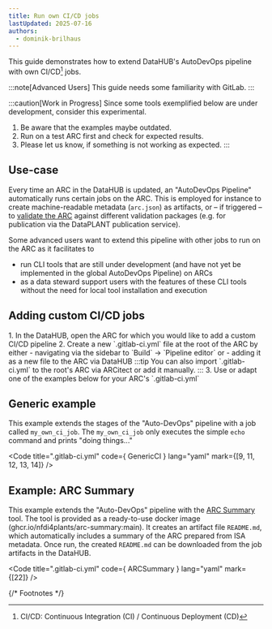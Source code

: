 ```yaml
---
title: Run own CI/CD jobs
lastUpdated: 2025-07-16
authors:
  - dominik-brilhaus
---
```



This guide demonstrates how to extend DataHUB's AutoDevOps pipeline with own CI/CD[^CICD] jobs.

:::note[Advanced Users]
This guide needs some familiarity with GitLab.
:::

:::caution[Work in Progress]
Since some tools exemplified below are under development, consider this experimental.
1. Be aware that the examples maybe outdated.
2. Run on a test ARC first and check for expected results.
3. Please let us know, if something is not working as expected.
:::

## Use-case

Every time an ARC in the DataHUB is updated, an "AutoDevOps Pipeline" automatically runs certain jobs on the ARC. This is employed for instance to create machine-readable metadata (`arc.json`) as artifacts, or – if triggered – to [validate the ARC](/nfdi4plants.knowledgebase/arc-validation/cqc-pipelines) against different validation packages (e.g. for publication via the DataPLANT publication service).

Some advanced users want to extend this pipeline with other jobs to run on the ARC as it facilitates to 
- run CLI tools that are still under development (and have not yet be implemented in the global AutoDevOps Pipeline) on ARCs
- as a data steward support users with the features of these CLI tools without the need for local tool installation and execution


## Adding custom CI/CD jobs

<Steps>
1. In the DataHUB, open the ARC for which you would like to add a custom CI/CD pipeline
2. Create a new `.gitlab-ci.yml` file at the root of the ARC by either
   - navigating via the sidebar to `Build` -> `Pipeline editor` or
   - adding it as a new file to the ARC via DataHUB
   :::tip
   You can also import `.gitlab-ci.yml` to the root's ARC via ARCitect or add it manually.
   :::
3. Use or adapt one of the examples below for your ARC's `.gitlab-ci.yml`
</Steps>


## Generic example

This example extends the stages of the "Auto-DevOps" pipeline with a job called `my_own_ci_job`. 
The `my_own_ci_job` only executes the simple `echo` command and prints "doing things..."


<Code 
  title=".gitlab-ci.yml"
  code={ GenericCI } 
  lang="yaml"
  mark={[9, 11, 12, 13, 14]}
/>


## Example: ARC Summary

This example extends the "Auto-DevOps" pipeline with the [ARC Summary](https://github.com/nfdi4plants/ARCSummary) tool. The tool is provided as a ready-to-use docker image (ghcr.io/nfdi4plants/arc-summary:main). It creates an artifact file `README.md`, which automatically includes a summary of the ARC prepared from ISA metadata. Once run, the created `README.md` can be downloaded from the job artifacts in the DataHUB.



<Code 
  title=".gitlab-ci.yml"
  code={ ARCSummary } 
  lang="yaml"
  mark={[22]}
/>



{/* Footnotes */}

[^CICD]: CI/CD: Continuous Integration (CI) / Continuous Deployment (CD)




